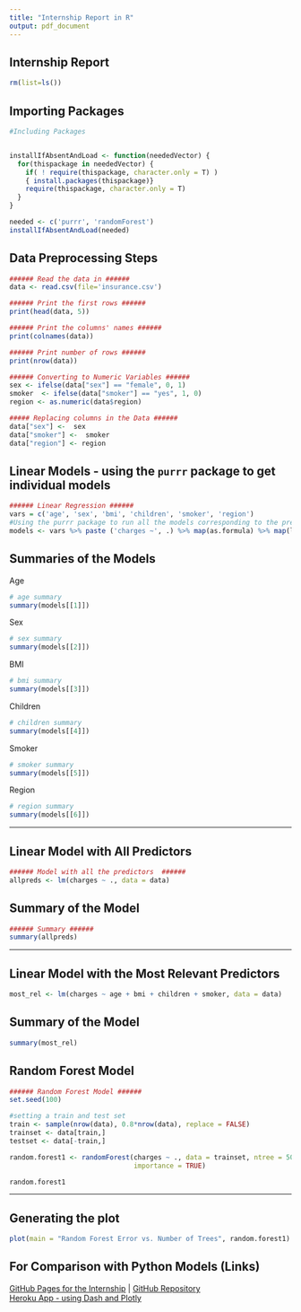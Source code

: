 ---
title: "Internship Report in R"
output: pdf_document
---

## Internship Report   
```{r echo = TRUE}  
rm(list=ls())
```  

## Importing Packages    
```{r echo = FALSE, include=FALSE, warning = FALSE, message = FALSE}  
#Including Packages 


installIfAbsentAndLoad <- function(neededVector) {
  for(thispackage in neededVector) {
    if( ! require(thispackage, character.only = T) )
    { install.packages(thispackage)}
    require(thispackage, character.only = T)
  }
}

needed <- c('purrr', 'randomForest')  
installIfAbsentAndLoad(needed) 
```  

## Data Preprocessing Steps  
```{r echo = TRUE}  

###### Read the data in ######
data <- read.csv(file='insurance.csv')

###### Print the first rows ######
print(head(data, 5))

###### Print the columns' names ######
print(colnames(data))

###### Print number of rows ######
print(nrow(data))

###### Converting to Numeric Variables ###### 
sex <- ifelse(data["sex"] == "female", 0, 1)
smoker  <- ifelse(data["smoker"] == "yes", 1, 0)
region <- as.numeric(data$region)

##### Replacing columns in the Data ###### 
data["sex"] <-  sex
data["smoker"] <-  smoker
data["region"] <- region
```  

## Linear Models - using the `purrr` package to get individual models  
```{r echo = TRUE}  
###### Linear Regression ######
vars = c('age', 'sex', 'bmi', 'children', 'smoker', 'region')
#Using the purrr package to run all the models corresponding to the predictors
models <- vars %>% paste ('charges ~', .) %>% map(as.formula) %>% map(lm, data = data)
```  

## Summaries of the Models  

Age  
```{r echo = T}
# age summary
summary(models[[1]])
```  
Sex 

```{r echo = T}
# sex summary
summary(models[[2]])
```  
BMI 

```{r echo = T}
# bmi summary
summary(models[[3]])
```  
Children  

```{r echo = T}
# children summary
summary(models[[4]])
```  
Smoker  

```{r echo = T}
# smoker summary
summary(models[[5]])
```  
Region  

```{r echo = T}
# region summary
summary(models[[6]])
```     
  
******  


## Linear Model with All Predictors     
```{r echo = TRUE} 
###### Model with all the predictors  ###### 
allpreds <- lm(charges ~ ., data = data)
```    

## Summary of the Model     
```{r echo = T}
###### Summary ###### 
summary(allpreds)
```  

******  

## Linear Model with the Most Relevant Predictors  
``` {r echo = T}
most_rel <- lm(charges ~ age + bmi + children + smoker, data = data)
```  





## Summary of the Model  
```{r echo = T}
summary(most_rel)
```

## Random Forest Model  
```{r echo = T}
###### Random Forest Model ######
set.seed(100)

#setting a train and test set 
train <- sample(nrow(data), 0.8*nrow(data), replace = FALSE) 
trainset <- data[train,]
testset <- data[-train,]

random.forest1 <- randomForest(charges ~ ., data = trainset, ntree = 500, mtry = 6, 
                               importance = TRUE)

random.forest1
```  
******
## Generating the plot  
```{r echo = T}
plot(main = "Random Forest Error vs. Number of Trees", random.forest1)
```

## For Comparison with Python Models (Links)
[GitHub Pages for the Internship](https://arcelioeperez.github.io/dash-app/) | [GitHub Repository](https://github.com/arcelioeperez/dash-app/tree/gh-pages)  
[Heroku App - using Dash and Plotly](https://my-internship-app.herokuapp.com/)  

